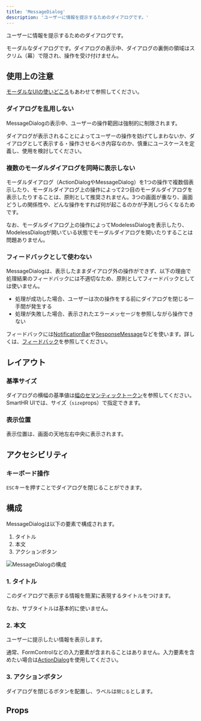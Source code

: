 ```yaml
---
title: 'MessageDialog'
description: 'ユーザーに情報を提示するためのダイアログです。'
---
```


ユーザーに情報を提示するためのダイアログです。

モーダルなダイアログです。ダイアログの表示中、ダイアログの裏側の領域はスクリム（幕）で隠され、操作を受け付けません。


<ComponentStory name="MessageDialog" />

## 使用上の注意

[モーダルなUIの使いどころ](/products/design-patterns/modal-ui/#h3-0)もあわせて参照してください。

### ダイアログを乱用しない

MessageDialogの表示中、ユーザーの操作範囲は強制的に制限されます。

ダイアログが表示されることによってユーザーの操作を妨げてしまわないか、ダイアログとして表示する・操作させるべき内容なのか、慎重にユースケースを定義し、使用を検討してください。

### 複数のモーダルダイアログを同時に表示しない

モーダルダイアログ（ActionDialogやMessageDialog）を1つの操作で複数個表示したり、モーダルダイアログ上の操作によって2つ目のモーダルダイアログを表示したりすることは、原則として推奨されません。3つの画面が重なり、画面どうしの関係性や、どんな操作をすれば何が起こるのかが予測しづらくなるためです。

なお、モーダルダイアログ上の操作によってModelessDialogを表示したり、ModelessDialogが開いている状態でモーダルダイアログを開いたりすることは問題ありません。

### フィードバックとして使わない

MessageDialogは、表示したままダイアログ外の操作ができず、以下の理由で処理結果のフィードバックには不適切なため、原則としてフィードバックとしては使いません。

- 処理が成功した場合、ユーザーは次の操作をする前にダイアログを閉じる一手間が発生する
- 処理が失敗した場合、表示されたエラーメッセージを参照しながら操作できない

フィードバックには[NotificationBar](/products/components/notificationbar/)や[ResponseMessage](/products/components/responsemessage/)などを使います。詳しくは、[フィードバック](/products/design-patterns/feedback/)を参照してください。

## レイアウト

### 基準サイズ

ダイアログの横幅の基準値は[幅のセマンティックトークン](/products/design-tokens/width/#h3-2)を参照してください。  
SmartHR UIでは、サイズ（`size`props）で指定できます。

### 表示位置

表示位置は、画面の天地左右中央に表示されます。

## アクセシビリティ

### キーボード操作

`ESC`キーを押すことでダイアログを閉じることができます。

## 構成

MessageDialogは以下の要素で構成されます。

1. タイトル
2. 本文
3. アクションボタン

![MessageDialogの構成](../images/message-dialog.png)

### 1. タイトル

このダイアログで表示する情報を簡潔に表現するタイトルをつけます。

なお、サブタイトルは基本的に使いません。

### 2. 本文

ユーザーに提示したい情報を表示します。

通常、FormControlなどの入力要素が含まれることはありません。入力要素を含めたい場合は[ActionDialog](../action-dialog/)を使用してください。

### 3. アクションボタン

ダイアログを閉じるボタンを配置し、ラベルは`閉じる`とします。


## Props

<ComponentPropsTable name="MessageDialog" />
